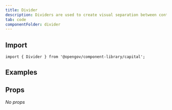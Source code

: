 ```yaml
---
title: Divider
description: Dividers are used to create visual separation between content.
tab: code
componentFolder: divider
---
```



## Import
`import { Divider } from '@opengov/component-library/capital';`

## Examples
<ExampleDividerHorizontal />
<ExampleDividerThin />
<ExampleDividerListItem />
<ExampleDividerVertical />

## Props

_No props_
